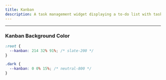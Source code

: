 ```yaml
---
title: Kanban
description: A task management widget displaying a to-do list with task cards, progress bars, due dates, comments, and assigned team members.
---
```


<ComponentPreview src="/kanban/kanban" />

---

### Kanban Background Color

```css title="css"
:root {
  --kanban: 214 32% 91%; /* slate-200 */
}

.dark {
  --kanban: 0 0% 15%; /* neutral-800 */
}
```
